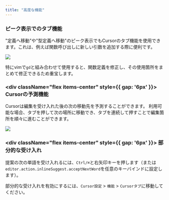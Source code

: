 ```yaml
---
title: "高度な機能"
---
```


### ピーク表示でのタブ機能

"定義へ移動"や"型定義へ移動"のピーク表示でもCursorのタブ機能を使用できます。これは、例えば関数呼び出しに新しい引数を追加する際に便利です。

<Frame>
  <img src="/images/cpp/cpp-in-peek.png"/>
</Frame>

特にvimで`gd`と組み合わせて使用すると、関数定義を修正し、その使用箇所をまとめて修正できるため重宝します。

### <div className="flex items-center" style={{ gap: '6px' }}>  <span className="cursor-pointer my-0">Cursorの予測機能</span></div>

Cursorは編集を受け入れた後の次の移動先を予測することができます。
利用可能な場合、タブを押して次の場所に移動でき、タブを連続して押すことで編集箇所を順々に進むことができます。

<Frame caption="Cursorが次の場所を予測し、そこでの編集を提案しました。">
<img src="/images/cpp/cp.png" />
</Frame>

### <div className="flex items-center" style={{ gap: '6px' }}>  <span className="cursor-pointer my-0">部分的な受け入れ</span></div>

提案の次の単語を受け入れるには、`Ctrl/⌘`と右矢印キーを押します（または`editor.action.inlineSuggest.acceptNextWord`を任意のキーバインドに設定します）。

部分的な受け入れを有効にするには、`Cursor設定` > `機能` > `Cursorタブ`に移動してください。
